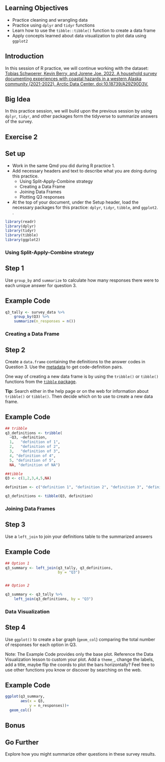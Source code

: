 ## Learning Objectives {.unnumbered}

-   Practice cleaning and wrangling data
-   Practice using `dplyr` and `tidyr` functions
-   Learn how to use the `tibble::tibble()` function to create a data frame
-   Apply concepts learned about data visualization to plot data using `ggplot2`

## Introduction

In this session of R practice, we will continue working with the dataset: [Tobias Schwoerer, Kevin Berry, and Jorene Joe. 2022. A household survey documenting experiences with coastal hazards in a western Alaska community (2021-2022). Arctic Data Center. doi:10.18739/A29Z90D3V.](https://doi.org/10.18739/A29Z90D3V)

::: callout-note
## Big Idea

In this practice session, we will build upon the previous session by using `dplyr`, `tidyr`, and other packages form the tidyverse to summarize answers of the survey.
:::

## Exercise 2

::: callout-tip
## Set up

-   Work in the same Qmd you did during R practice 1.
-   Add necessary headers and text to describe what you are doing during this practice.
    -   Using Split-Apply-Combine strategy
    -   Creating a Data Frame
    -   Joining Data Frames
    -   Plotting Q3 responses
    
-   At the top of your document, under the Setup header, load the necessary packages for this practice: `dplyr`, `tidyr`, `tibble`, and `ggplot2`.
.

```r
library(readr)
library(dplyr)
library(tidyr)
library(tibble)
library(ggplot2)
```


:::

### Using Split-Apply-Combine strategy

::: callout-note
## Step 1

Use `group_by` and `summarize` to calculate how many responses there were to each unique answer for question 3.
:::


::: {.callout-note appearance="minimal" collapse="true"}
## Example Code


```r

q3_tally <- survey_data %>% 
    group_by(Q3) %>% 
    summarize(n_responses = n())

```

:::

### Creating a Data Frame

::: callout-note
## Step 2
Create a `data.frame` containing the definitions to the answer codes in Question 3. Use the [metadata](https://arcticdata.io/catalog/view/doi%3A10.18739%2FA29Z90D3V#urn%3Auuid%3Aab696e67-8ed0-4900-b568-4ee576bc87bd) to get code-definition pairs.

One way of creating a new data frame is by using the  `tribble()` or `tibble()` functions from the [`tibble` package](https://tibble.tidyverse.org/index.html).

**Tip:** Search either in the help page or on the web for information about `tribble()` or `tibble()`. Then decide which on to use to create a new data frame.
    
:::


::: {.callout-note appearance="minimal" collapse="true"}
## Example Code

```r

## tribble
q3_definitions <- tribble(
  ~Q3, ~definition,
  1,   "definition of 1",
  2,   "definition of 2",
  3,   "definition of 3",
  4, "definition of 4",
  5, "definition of 5",
  NA, "definition of NA")

##tibble
Q3 <- c(1,2,3,4,5,NA)

definition <- c("definition 1", "definition 2", "definition 3", "definition 4", "definition 5", "definition NA")

q3_definitions <- tibble(Q3, definition)


```

:::


### Joining Data Frames

::: callout-note
## Step 3
Use a `left_join` to join your definitions table to the summarized answers
:::


::: {.callout-note appearance="minimal" collapse="true"}
## Example Code


```r

## Option 1
q3_summary <- left_join(q3_tally, q3_definitions,
                        by = "Q3")


## Option 2

q3_summary <- q3_tally %>% 
    left_join(q3_definitions, by = "Q3")

```

:::

### Data Visualization

::: callout-note
## Step 4
Use `ggplot()` to create a bar graph (`geom_col`) comparing the total number of responses for each option in Q3.

Note: The Example Code provides only the base plot. Reference the Data Visualization lesson to custom your plot. Add a `theme_`, change the labels, add a title, maybe flip the coords to plot the bars horizontally? Feel free to use other functions you know or discover by searching on the web.
:::


::: {.callout-note appearance="minimal" collapse="true"}
## Example Code


```r

ggplot(q3_summary,
       aes(x = Q3,
           y = n_responses))+
  geom_col()

```

:::



## Bonus

::: callout-note
## Go Further
Explore how you might summarize other questions in these survey results.
:::
